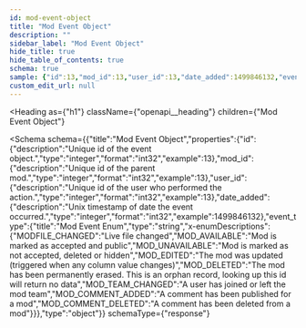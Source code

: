 ```yaml
---
id: mod-event-object
title: "Mod Event Object"
description: ""
sidebar_label: "Mod Event Object"
hide_title: true
hide_table_of_contents: true
schema: true
sample: {"id":13,"mod_id":13,"user_id":13,"date_added":1499846132,"event_type":"string"}
custom_edit_url: null
---
```



<Heading
  as={"h1"}
  className={"openapi__heading"}
  children={"Mod Event Object"}
>
</Heading>





<Schema
  schema={{"title":"Mod Event Object","properties":{"id":{"description":"Unique id of the event object.","type":"integer","format":"int32","example":13},"mod_id":{"description":"Unique id of the parent mod.","type":"integer","format":"int32","example":13},"user_id":{"description":"Unique id of the user who performed the action.","type":"integer","format":"int32","example":13},"date_added":{"description":"Unix timestamp of date the event occurred.","type":"integer","format":"int32","example":1499846132},"event_type":{"title":"Mod Event Enum","type":"string","x-enumDescriptions":{"MODFILE_CHANGED":"Live file changed","MOD_AVAILABLE":"Mod is marked as accepted and public","MOD_UNAVAILABLE":"Mod is marked as not accepted, deleted or hidden","MOD_EDITED":"The mod was updated (triggered when any column value changes)","MOD_DELETED":"The mod has been permanently erased. This is an orphan record, looking up this id will return no data","MOD_TEAM_CHANGED":"A user has joined or left the mod team","MOD_COMMENT_ADDED":"A comment has been published for a mod","MOD_COMMENT_DELETED":"A comment has been deleted from a mod"}}},"type":"object"}}
  schemaType={"response"}
>
  
</Schema>
            